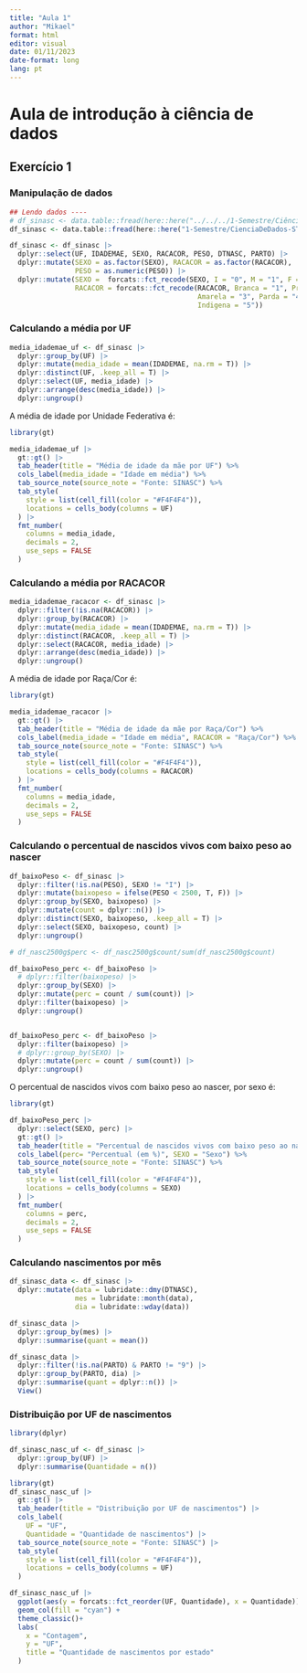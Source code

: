 ```yaml
---
title: "Aula 1"
author: "Mikael"
format: html
editor: visual
date: 01/11/2023
date-format: long
lang: pt
---
```


# Aula de introdução à ciência de dados

## Exercício 1

### Manipulação de dados

```r

## Lendo dados ----
# df_sinasc <- data.table::fread(here::here("../../../1-Semestre/Ciência de dados - STC878/Dados/sinasc_2022.csv"))
df_sinasc <- data.table::fread(here::here("1-Semestre/CienciaDeDados-STC878/Dados/sinasc_2022.csv"))

df_sinasc <- df_sinasc |> 
  dplyr::select(UF, IDADEMAE, SEXO, RACACOR, PESO, DTNASC, PARTO) |> 
  dplyr::mutate(SEXO = as.factor(SEXO), RACACOR = as.factor(RACACOR),
                PESO = as.numeric(PESO)) |> 
  dplyr::mutate(SEXO =  forcats::fct_recode(SEXO, I = "0", M = "1", F = "2"),
                RACACOR = forcats::fct_recode(RACACOR, Branca = "1", Preta = "2",
                                              Amarela = "3", Parda = "4",
                                              Indigena = "5"))
```

### Calculando a média por UF

```r

media_idademae_uf <- df_sinasc |> 
  dplyr::group_by(UF) |> 
  dplyr::mutate(media_idade = mean(IDADEMAE, na.rm = T)) |> 
  dplyr::distinct(UF, .keep_all = T) |>
  dplyr::select(UF, media_idade) |> 
  dplyr::arrange(desc(media_idade)) |> 
  dplyr::ungroup()
```

A média de idade por Unidade Federativa é:

```r
library(gt)

media_idademae_uf |> 
  gt::gt() |> 
  tab_header(title = "Média de idade da mãe por UF") %>%
  cols_label(media_idade = "Idade em média") %>%
  tab_source_note(source_note = "Fonte: SINASC") %>%
  tab_style(
    style = list(cell_fill(color = "#F4F4F4")),
    locations = cells_body(columns = UF)
  ) |>
  fmt_number(
    columns = media_idade,
    decimals = 2,
    use_seps = FALSE
  )
```

### Calculando a média por RACACOR

```r

media_idademae_racacor <- df_sinasc |> 
  dplyr::filter(!is.na(RACACOR)) |> 
  dplyr::group_by(RACACOR) |> 
  dplyr::mutate(media_idade = mean(IDADEMAE, na.rm = T)) |> 
  dplyr::distinct(RACACOR, .keep_all = T) |>
  dplyr::select(RACACOR, media_idade) |> 
  dplyr::arrange(desc(media_idade)) |> 
  dplyr::ungroup()
```

A média de idade por Raça/Cor é:

```r
library(gt)

media_idademae_racacor |> 
  gt::gt() |> 
  tab_header(title = "Média de idade da mãe por Raça/Cor") %>%
  cols_label(media_idade = "Idade em média", RACACOR = "Raça/Cor") %>%
  tab_source_note(source_note = "Fonte: SINASC") %>%
  tab_style(
    style = list(cell_fill(color = "#F4F4F4")),
    locations = cells_body(columns = RACACOR)
  ) |>
  fmt_number(
    columns = media_idade,
    decimals = 2,
    use_seps = FALSE
  )
```

### Calculando o percentual de nascidos vivos com baixo peso ao nascer

```r

df_baixoPeso <- df_sinasc |> 
  dplyr::filter(!is.na(PESO), SEXO != "I") |> 
  dplyr::mutate(baixopeso = ifelse(PESO < 2500, T, F)) |> 
  dplyr::group_by(SEXO, baixopeso) |> 
  dplyr::mutate(count = dplyr::n()) |> 
  dplyr::distinct(SEXO, baixopeso, .keep_all = T) |>
  dplyr::select(SEXO, baixopeso, count) |> 
  dplyr::ungroup()

# df_nasc2500g$perc <- df_nasc2500g$count/sum(df_nasc2500g$count)

df_baixoPeso_perc <- df_baixoPeso |>
  # dplyr::filter(baixopeso) |> 
  dplyr::group_by(SEXO) |> 
  dplyr::mutate(perc = count / sum(count)) |> 
  dplyr::filter(baixopeso) |> 
  dplyr::ungroup()


df_baixoPeso_perc <- df_baixoPeso |>
  dplyr::filter(baixopeso) |>
  # dplyr::group_by(SEXO) |> 
  dplyr::mutate(perc = count / sum(count)) |> 
  dplyr::ungroup()
```

O percentual de nascidos vivos com baixo peso ao nascer, por sexo é:

```r
library(gt)

df_baixoPeso_perc |> 
  dplyr::select(SEXO, perc) |> 
  gt::gt() |> 
  tab_header(title = "Percentual de nascidos vivos com baixo peso ao nascer por Sexo") %>%
  cols_label(perc= "Percentual (em %)", SEXO = "Sexo") %>%
  tab_source_note(source_note = "Fonte: SINASC") %>%
  tab_style(
    style = list(cell_fill(color = "#F4F4F4")),
    locations = cells_body(columns = SEXO)
  ) |>
  fmt_number(
    columns = perc,
    decimals = 2,
    use_seps = FALSE
  )
```

### Calculando nascimentos por mês

```r
df_sinasc_data <- df_sinasc |> 
  dplyr::mutate(data = lubridate::dmy(DTNASC),
                mes = lubridate::month(data),
                dia = lubridate::wday(data))

df_sinasc_data |> 
  dplyr::group_by(mes) |> 
  dplyr::summarise(quant = mean())

df_sinasc_data |> 
  dplyr::filter(!is.na(PARTO) & PARTO != "9") |> 
  dplyr::group_by(PARTO, dia) |> 
  dplyr::summarise(quant = dplyr::n()) |> 
  View()
```

### Distribuição por UF de nascimentos

```r

library(dplyr)

df_sinasc_nasc_uf <- df_sinasc |> 
  dplyr::group_by(UF) |> 
  dplyr::summarise(Quantidade = n())

library(gt)
df_sinasc_nasc_uf |>
  gt::gt() |>
  tab_header(title = "Distribuição por UF de nascimentos") |>
  cols_label(
    UF = "UF",
    Quantidade = "Quantidade de nascimentos") |>
  tab_source_note(source_note = "Fonte: SINASC") |>
  tab_style(
    style = list(cell_fill(color = "#F4F4F4")),
    locations = cells_body(columns = UF)
  )

df_sinasc_nasc_uf |> 
  ggplot(aes(y = forcats::fct_reorder(UF, Quantidade), x = Quantidade)) +
  geom_col(fill = "cyan") +
  theme_classic()+
  labs(
    x = "Contagem",
    y = "UF",
    title = "Quantidade de nascimentos por estado"
  )
  
```
